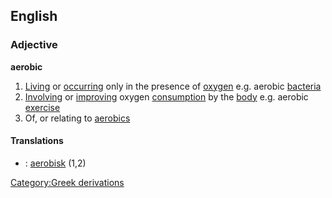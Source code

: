 ==English==
===Adjective===
'''aerobic'''
#[[Living]] or [[occurring]] only in the presence of [[oxygen]] e.g. aerobic [[bacteria]]
#[[Involving]] or [[improving]] oxygen [[consumption]] by the [[body]] e.g. aerobic [[exercise]]
#Of, or relating to [[aerobics]]
====Translations====
* {{sv}} : [[aerobisk]] (1,2)
[[Category:Greek derivations]]